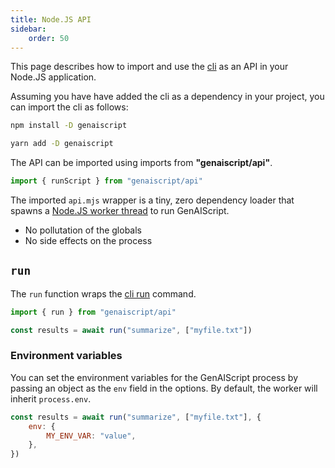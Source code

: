 ```yaml
---
title: Node.JS API
sidebar:
    order: 50
---
```



This page describes how to import and use the [cli](/genaiscript/reference/cli) as an API in your Node.JS application.

Assuming you have have added the cli as a dependency in your project, you can import the cli as follows:

<Tabs>
  <TabItem value="npm" label="npm">

```sh
npm install -D genaiscript
```

</TabItem>

  <TabItem value="yarn" label="yarn">

```sh
yarn add -D genaiscript
```

</TabItem>

</Tabs>

The API can be imported using imports from **"genaiscript/api"**.

```javascript
import { runScript } from "genaiscript/api"
```

The imported `api.mjs` wrapper is a tiny, zero dependency loader that
spawns a [Node.JS worker thread](https://nodejs.org/api/worker_threads.html) to run GenAIScript.

- No pollutation of the globals
- No side effects on the process

## `run`

The `run` function wraps the [cli run](/genaiscript/reference/cli/run) command.

```javascript
import { run } from "genaiscript/api"

const results = await run("summarize", ["myfile.txt"])
```

### Environment variables

You can set the environment variables for the GenAIScript process by passing an object as the `env` field in the options. By default, the worker will inherit `process.env`.

```javascript
const results = await run("summarize", ["myfile.txt"], {
    env: {
        MY_ENV_VAR: "value",
    },
})
```
